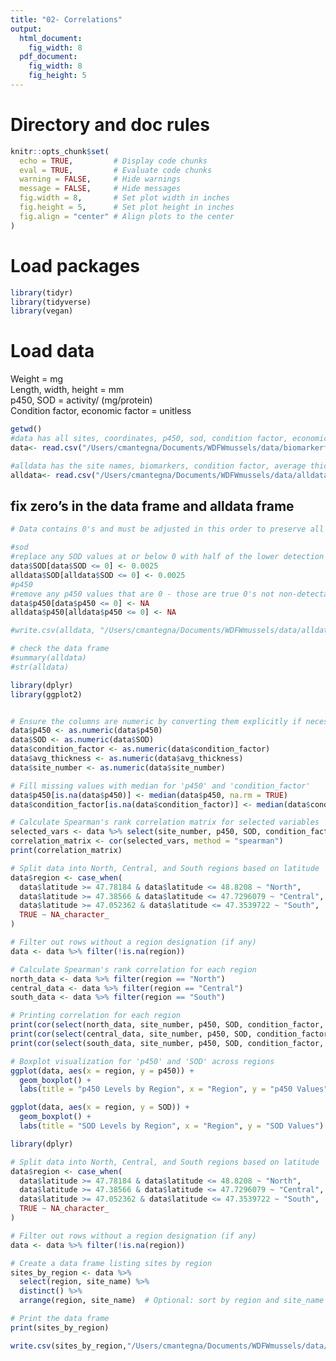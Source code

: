 ```yaml
---
title: "02- Correlations"
output:
  html_document: 
    fig_width: 8
  pdf_document: 
    fig_width: 8
    fig_height: 5
---
```


# Directory and doc rules

```r

knitr::opts_chunk$set(
  echo = TRUE,         # Display code chunks
  eval = TRUE,         # Evaluate code chunks
  warning = FALSE,     # Hide warnings
  message = FALSE,     # Hide messages
  fig.width = 8,       # Set plot width in inches
  fig.height = 5,      # Set plot height in inches
  fig.align = "center" # Align plots to the center
)

```

# Load packages

```r

library(tidyr)
library(tidyverse)
library(vegan)

```

# Load data
Weight = mg\
Length, width, height = mm\
p450, SOD = activity/ (mg/protein)\
Condition factor, economic factor = unitless
```r

getwd()
#data has all sites, coordinates, p450, sod, condition factor, economic factor data
data<- read.csv("/Users/cmantegna/Documents/WDFWmussels/data/biomarkerfull.csv")

#alldata has the site names, biomarkers, condition factor, average thickness and analyte data - each row is an individual sample
alldata<- read.csv("/Users/cmantegna/Documents/WDFWmussels/data/alldata.csv")

```

## fix zero's in the data frame and alldata frame

```r

# Data contains 0's and must be adjusted in this order to preserve all usable data.

#sod
#replace any SOD values at or below 0 with half of the lower detection limit of .005 (.005*.5). Lower detection limit determined by assay protocol by the manufacturer, Cayman.
data$SOD[data$SOD <= 0] <- 0.0025
alldata$SOD[alldata$SOD <= 0] <- 0.0025
#p450
#remove any p450 values that are 0 - those are true 0's not non-detectable. I am replacing with na so I don't lose the entire row of data, including the SOD values.
data$p450[data$p450 <= 0] <- NA
alldata$p450[alldata$p450 <= 0] <- NA

#write.csv(alldata, "/Users/cmantegna/Documents/WDFWmussels/data/alldata.csv")
```


```r
# check the data frame
#summary(alldata)
#str(alldata)
```

```r
library(dplyr)
library(ggplot2)


# Ensure the columns are numeric by converting them explicitly if necessary
data$p450 <- as.numeric(data$p450)
data$SOD <- as.numeric(data$SOD)
data$condition_factor <- as.numeric(data$condition_factor)
data$avg_thickness <- as.numeric(data$avg_thickness)
data$site_number <- as.numeric(data$site_number)

# Fill missing values with median for 'p450' and 'condition_factor'
data$p450[is.na(data$p450)] <- median(data$p450, na.rm = TRUE)
data$condition_factor[is.na(data$condition_factor)] <- median(data$condition_factor, na.rm = TRUE)

# Calculate Spearman's rank correlation matrix for selected variables
selected_vars <- data %>% select(site_number, p450, SOD, condition_factor, avg_thickness)
correlation_matrix <- cor(selected_vars, method = "spearman")
print(correlation_matrix)
```

```r
# Split data into North, Central, and South regions based on latitude
data$region <- case_when(
  data$latitude >= 47.78184 & data$latitude <= 48.8208 ~ "North",
  data$latitude >= 47.38566 & data$latitude <= 47.7296079 ~ "Central",
  data$latitude >= 47.052362 & data$latitude <= 47.3539722 ~ "South",
  TRUE ~ NA_character_
)

# Filter out rows without a region designation (if any)
data <- data %>% filter(!is.na(region))

# Calculate Spearman's rank correlation for each region
north_data <- data %>% filter(region == "North")
central_data <- data %>% filter(region == "Central")
south_data <- data %>% filter(region == "South")

# Printing correlation for each region
print(cor(select(north_data, site_number, p450, SOD, condition_factor, avg_thickness), method = "spearman"))
print(cor(select(central_data, site_number, p450, SOD, condition_factor, avg_thickness), method = "spearman"))
print(cor(select(south_data, site_number, p450, SOD, condition_factor, avg_thickness), method = "spearman"))

```

```r
# Boxplot visualization for 'p450' and 'SOD' across regions
ggplot(data, aes(x = region, y = p450)) + 
  geom_boxplot() + 
  labs(title = "p450 Levels by Region", x = "Region", y = "p450 Values")

ggplot(data, aes(x = region, y = SOD)) + 
  geom_boxplot() + 
  labs(title = "SOD Levels by Region", x = "Region", y = "SOD Values")

```

```r
library(dplyr)

# Split data into North, Central, and South regions based on latitude
data$region <- case_when(
  data$latitude >= 47.78184 & data$latitude <= 48.8208 ~ "North",
  data$latitude >= 47.38566 & data$latitude <= 47.7296079 ~ "Central",
  data$latitude >= 47.052362 & data$latitude <= 47.3539722 ~ "South",
  TRUE ~ NA_character_
)

# Filter out rows without a region designation (if any)
data <- data %>% filter(!is.na(region))

# Create a data frame listing sites by region
sites_by_region <- data %>% 
  select(region, site_name) %>% 
  distinct() %>%
  arrange(region, site_name)  # Optional: sort by region and site_name

# Print the data frame
print(sites_by_region)

write.csv(sites_by_region,"/Users/cmantegna/Documents/WDFWmussels/data/regions.csv" )

```

